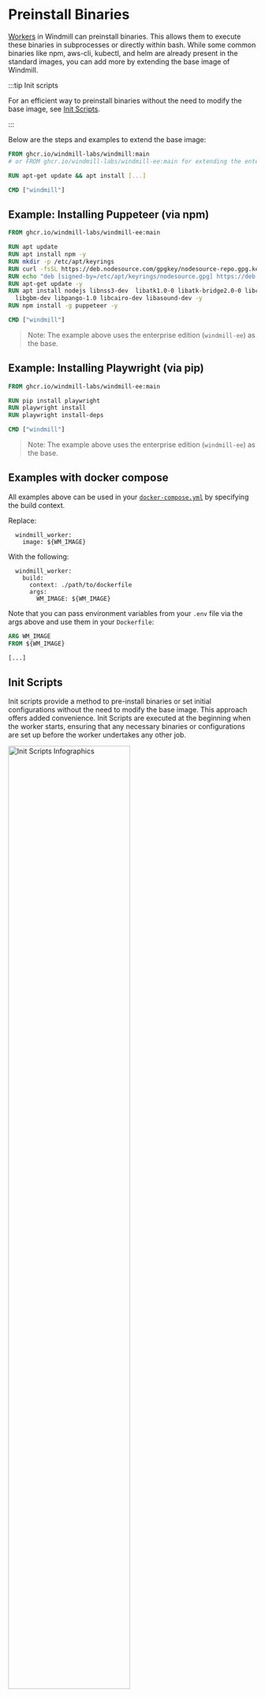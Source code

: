 
# Preinstall Binaries

[Workers](../../core_concepts/9_worker_groups/index.mdx) in Windmill can preinstall binaries. This allows them to execute these binaries in subprocesses or directly within bash. While some common binaries like npm, aws-cli, kubectl, and helm are already present in the standard images, you can add more by extending the base image of Windmill.

:::tip Init scripts

For an efficient way to preinstall binaries without the need to modify the base image, see [Init Scripts](#init-scripts).

:::

Below are the steps and examples to extend the base image:

```dockerfile
FROM ghcr.io/windmill-labs/windmill:main
# or FROM ghcr.io/windmill-labs/windmill-ee:main for extending the enterprise edition

RUN apt-get update && apt install [...]

CMD ["windmill"]
```

## Example: Installing Puppeteer (via npm)

```dockerfile
FROM ghcr.io/windmill-labs/windmill-ee:main

RUN apt update
RUN apt install npm -y
RUN mkdir -p /etc/apt/keyrings
RUN curl -fsSL https://deb.nodesource.com/gpgkey/nodesource-repo.gpg.key |  gpg --dearmor -o /etc/apt/keyrings/nodesource.gpg
RUN echo "deb [signed-by=/etc/apt/keyrings/nodesource.gpg] https://deb.nodesource.com/node_20.x nodistro main" | tee /etc/apt/sources.list.d/nodesource.list
RUN apt-get update -y
RUN apt install nodejs libnss3-dev  libatk1.0-0 libatk-bridge2.0-0 libcups2-dev  libdrm-dev libxkbcommon-dev libxcomposite-dev libxdamage-dev libxrandr-dev\
  libgbm-dev libpango-1.0 libcairo-dev libasound-dev -y
RUN npm install -g puppeteer -y

CMD ["windmill"]
```

> Note: The example above uses the enterprise edition (`windmill-ee`) as the base.

## Example: Installing Playwright (via pip)

```dockerfile
FROM ghcr.io/windmill-labs/windmill-ee:main

RUN pip install playwright
RUN playwright install
RUN playwright install-deps

CMD ["windmill"]
```

> Note: The example above uses the enterprise edition (`windmill-ee`) as the base.

## Examples with docker compose

All examples above can be used in your [`docker-compose.yml`](https://github.com/windmill-labs/windmill/blob/main/docker-compose.yml) by specifying the build context.

Replace:

```
  windmill_worker:
    image: ${WM_IMAGE}
```

With the following:

```
  windmill_worker:
    build:
      context: ./path/to/dockerfile
      args:
        WM_IMAGE: ${WM_IMAGE}
```

Note that you can pass environment variables from your `.env` file via the args above and use them in your `Dockerfile`:

```dockerfile
ARG WM_IMAGE
FROM ${WM_IMAGE}

[...]
```

## Init Scripts

Init scripts provide a method to pre-install binaries or set initial configurations without the need to modify the base image. This approach offers added convenience. Init Scripts are executed at the beginning when the worker starts, ensuring that any necessary binaries or configurations are set up before the worker undertakes any other job.

<div style={{ display: 'flex', justifyContent: 'center', alignItems: 'center', height: '100%' }}>
	<img
		src={require('./init_scripts.png.webp').default}
		alt="Init Scripts Infographics"
		title="Init Scripts Infographics"
		width="70%"
	/>
</div>

<br />

Any scripts are set from the [Worker Management UI](../../misc/11_worker_group_management_ui/index.mdx), at the worker group level. Any script content specified in `INIT_SCRIPT` will be executed at the beginning when each worker of the worker group starts.

When adjustments are made in the [Worker Management UI](../../misc/11_worker_group_management_ui/index.mdx), the workers will shut down and are expected to be restarted by their supervisor (Docker or k8s).

The execution of Init Scripts is inspectable in the superadmin workspace, with `Kind = All` filter. The path of those executions are `init_script_{worker_name}`.

![Worker Group edit config](../../core_concepts/9_worker_groups/worker_group_ui.png.webp)

<iframe
	style={{ aspectRatio: '16/9' }}
	src="https://www.youtube.com/embed/2o28HMF1Cnk?vq=hd1080"
	title="YouTube video player"
	frameBorder="0"
	allow="accelerometer; autoplay; clipboard-write; encrypted-media; gyroscope; picture-in-picture; web-share"
	allowFullScreen
	className="border-2 rounded-xl object-cover w-full dark:border-gray-800"
></iframe>

<br />

### Example: Installing Playwright (via pip)

```bash
pip install playwright
export PATH=$PATH:/tmp/.local/bin
playwright install
playwright install-deps
```

More at:

<div className="grid grid-cols-2 gap-6 mb-4">
	<DocCard
		title="Workers and Worker Groups"
		description="Worker Groups allow users to run scripts and flows on different machines with varying specifications."
		href="/docs/core_concepts/worker_groups"
	/>
	<DocCard
		title="Worker Groups Management UI"
		description="On Enterpris Edition, worker groups can be managed through Windmill UI."
		href="/docs/misc/worker_group_management_ui"
	/>
</div>

